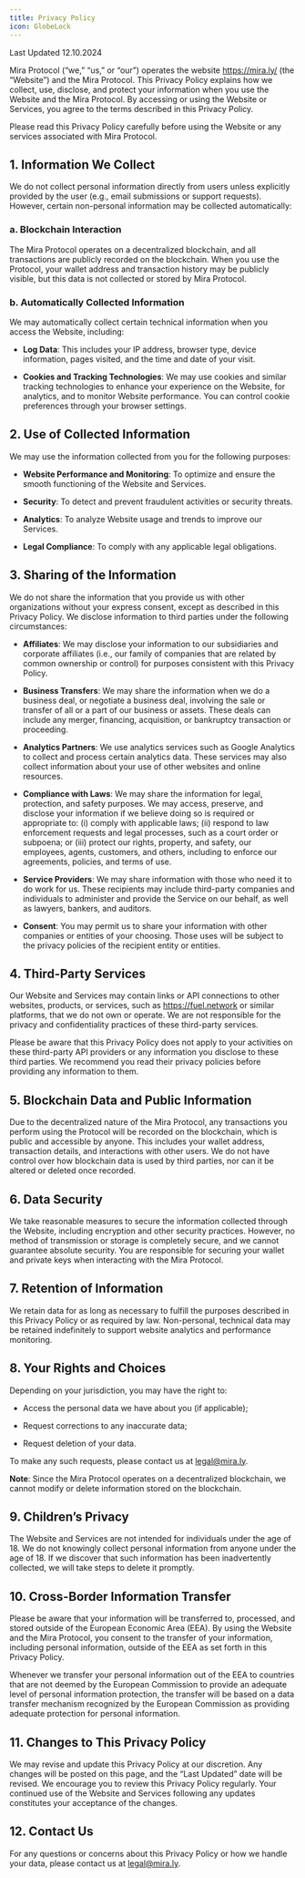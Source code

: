 ```yaml
---
title: Privacy Policy
icon: GlobeLock
---
```


Last Updated 12.10.2024

Mira Protocol (“we,” “us,” or “our”) operates the website https://mira.ly/ (the “Website”) and the Mira Protocol. This Privacy Policy explains how we collect, use, disclose, and protect your information when you use the Website and the Mira Protocol. By accessing or using the Website or Services, you agree to the terms described in this Privacy Policy.

Please read this Privacy Policy carefully before using the Website or any services associated with Mira Protocol.

## 1. Information We Collect

We do not collect personal information directly from users unless explicitly provided by the user (e.g., email submissions or support requests). However, certain non-personal information may be collected automatically:

### a. Blockchain Interaction

The Mira Protocol operates on a decentralized blockchain, and all transactions are publicly recorded on the blockchain. When you use the Protocol, your wallet address and transaction history may be publicly visible, but this data is not collected or stored by Mira Protocol.

### b. Automatically Collected Information

We may automatically collect certain technical information when you access the Website, including:

- **Log Data**: This includes your IP address, browser type, device information, pages visited, and the time and date of your visit.

- **Cookies and Tracking Technologies**: We may use cookies and similar tracking technologies to enhance your experience on the Website, for analytics, and to monitor Website performance. You can control cookie preferences through your browser settings.

## 2. Use of Collected Information

We may use the information collected from you for the following purposes:

- **Website Performance and Monitoring**: To optimize and ensure the smooth functioning of the Website and Services.

- **Security**: To detect and prevent fraudulent activities or security threats.

- **Analytics**: To analyze Website usage and trends to improve our Services.

- **Legal Compliance**: To comply with any applicable legal obligations.

## 3. Sharing of the Information

We do not share the information that you provide us with other organizations without your express consent, except as described in this Privacy Policy. We disclose information to third parties under the following circumstances:

- **Affiliates**: We may disclose your information to our subsidiaries and corporate affiliates (i.e., our family of companies that are related by common ownership or control) for purposes consistent with this Privacy Policy.

- **Business Transfers**: We may share the information when we do a business deal, or negotiate a business deal, involving the sale or transfer of all or a part of our business or assets. These deals can include any merger, financing, acquisition, or bankruptcy transaction or proceeding.

- **Analytics Partners**: We use analytics services such as Google Analytics to collect and process certain analytics data. These services may also collect information about your use of other websites and online resources.

- **Compliance with Laws**: We may share the information for legal, protection, and safety purposes. We may access, preserve, and disclose your information if we believe doing so is required or appropriate to: (i) comply with applicable laws; (ii) respond to law enforcement requests and legal processes, such as a court order or subpoena; or (iii) protect our rights, property, and safety, our employees, agents, customers, and others, including to enforce our agreements, policies, and terms of use.

- **Service Providers**: We may share information with those who need it to do work for us. These recipients may include third-party companies and individuals to administer and provide the Service on our behalf, as well as lawyers, bankers, and auditors.

- **Consent**: You may permit us to share your information with other companies or entities of your choosing. Those uses will be subject to the privacy policies of the recipient entity or entities.

## 4. Third-Party Services

Our Website and Services may contain links or API connections to other websites, products, or services, such as https://fuel.network or similar platforms, that we do not own or operate. We are not responsible for the privacy and confidentiality practices of these third-party services.

Please be aware that this Privacy Policy does not apply to your activities on these third-party API providers or any information you disclose to these third parties. We recommend you read their privacy policies before providing any information to them.

## 5. Blockchain Data and Public Information

Due to the decentralized nature of the Mira Protocol, any transactions you perform using the Protocol will be recorded on the blockchain, which is public and accessible by anyone. This includes your wallet address, transaction details, and interactions with other users. We do not have control over how blockchain data is used by third parties, nor can it be altered or deleted once recorded.

## 6. Data Security

We take reasonable measures to secure the information collected through the Website, including encryption and other security practices. However, no method of transmission or storage is completely secure, and we cannot guarantee absolute security. You are responsible for securing your wallet and private keys when interacting with the Mira Protocol.

## 7. Retention of Information

We retain data for as long as necessary to fulfill the purposes described in this Privacy Policy or as required by law. Non-personal, technical data may be retained indefinitely to support website analytics and performance monitoring.

## 8. Your Rights and Choices

Depending on your jurisdiction, you may have the right to:

- Access the personal data we have about you (if applicable);

- Request corrections to any inaccurate data;

- Request deletion of your data.

To make any such requests, please contact us at legal@mira.ly.

**Note**: Since the Mira Protocol operates on a decentralized blockchain, we cannot modify or delete information stored on the blockchain.

## 9. Children’s Privacy

The Website and Services are not intended for individuals under the age of 18. We do not knowingly collect personal information from anyone under the age of 18. If we discover that such information has been inadvertently collected, we will take steps to delete it promptly.

## 10. Cross-Border Information Transfer

Please be aware that your information will be transferred to, processed, and stored outside of the European Economic Area (EEA). By using the Website and the Mira Protocol, you consent to the transfer of your information, including personal information, outside of the EEA as set forth in this Privacy Policy.

Whenever we transfer your personal information out of the EEA to countries that are not deemed by the European Commission to provide an adequate level of personal information protection, the transfer will be based on a data transfer mechanism recognized by the European Commission as providing adequate protection for personal information.

## 11. Changes to This Privacy Policy

We may revise and update this Privacy Policy at our discretion. Any changes will be posted on this page, and the “Last Updated” date will be revised. We encourage you to review this Privacy Policy regularly. Your continued use of the Website and Services following any updates constitutes your acceptance of the changes.

## 12. Contact Us

For any questions or concerns about this Privacy Policy or how we handle your data, please contact us at legal@mira.ly.
